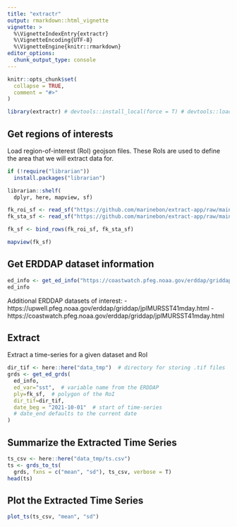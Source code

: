 ```yaml
---
title: "extractr"
output: rmarkdown::html_vignette
vignette: >
  %\VignetteIndexEntry{extractr}
  %\VignetteEncoding{UTF-8}
  %\VignetteEngine{knitr::rmarkdown}
editor_options: 
  chunk_output_type: console
---
```


```r
knitr::opts_chunk$set(
  collapse = TRUE,
  comment = "#>"
)
```

```r
library(extractr) # devtools::install_local(force = T) # devtools::load_all()
```

## Get regions of interests
Load region-of-interest (RoI) geojson files.
These RoIs are used to define the area that we will extract data for.
```r
if (!require("librarian"))
  install.packages("librarian")

librarian::shelf(
  dplyr, here, mapview, sf)

fk_roi_sf <- read_sf("https://github.com/marinebon/extract-app/raw/main/data/fk_roi.geojson")
fk_sta_sf <- read_sf("https://github.com/marinebon/extract-app/raw/main/data/fk_sta.geojson")

fk_sf <- bind_rows(fk_roi_sf, fk_sta_sf)

mapview(fk_sf)
```

## Get ERDDAP dataset information
```r
ed_info <- get_ed_info("https://coastwatch.pfeg.noaa.gov/erddap/griddap/jplMURSST41mday.html")
ed_info
```

Additional ERDDAP datasets of interest:
- https://upwell.pfeg.noaa.gov/erddap/griddap/jplMURSST41mday.html
- https://coastwatch.pfeg.noaa.gov/erddap/griddap/jplMURSST41mday.html

## Extract
Extract a time-series for a given dataset and RoI
```r
dir_tif <- here::here("data_tmp")  # directory for storing .tif files
grds <- get_ed_grds(
  ed_info, 
  ed_var="sst",  # variable name from the ERDDAP 
  ply=fk_sf,  # polygon of the RoI
  dir_tif=dir_tif, 
  date_beg = "2021-10-01"  # start of time-series
  # date_end defaults to the current date
)
```

## Summarize the Extracted Time Series
```r
ts_csv <- here::here("data_tmp/ts.csv")
ts <- grds_to_ts(
  grds, fxns = c("mean", "sd"), ts_csv, verbose = T)
head(ts)
```

## Plot the Extracted Time Series
```r
plot_ts(ts_csv, "mean", "sd")
```
